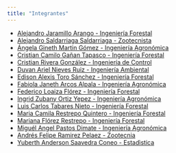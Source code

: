 ```yaml
---
title: "Integrantes"
---
```


- [Alejandro Jaramillo Arango - Ingeniería Forestal](https://github.com/Ale-j)
- [Alejandro Saldarriaga Saldarriaga - Zootecnista]()
- [Ángela Gineth Martin Gómez - Ingeniería Agronómica]()
- [Cristian Camilo Gañan Tapasco - Ingeniería Forestal]()
- [Cristian Rivera González - Ingeniería de Control](https://github.com/riveracrist)
- [Duvan Ariel Nieves Ruiz - Ingeniería Ambiental]()
- [Edison Alexis Toro Sánchez - Ingeniería Forestal](https://github.com/edatorosa)
- [Fabiola Janeth Arcos Alpala - Ingeniería Agronómica]()
- [Federico Loaiza Flórez - Ingeniería Forestal](https://kawaiilos3r.netlify.com/)
- [Ingrid Zubany Ortiz Yepez - Ingeniería Agronómica]()
- [Luis Carlos Tabares Nieto - Ingeniería Forestal](https://github.com/LuisTabares11)
- [Maria Camila Restrepo Quintero - Ingeniería Forestal]()
- [Mariana Flórez Restrepo - Ingeniería Forestal](https://github.com/MarianaFlorezRpo)
- [Miguél Angel Pastos Dimate - Ingeniería Agronómica](https://github.com/mapastord)
- [Andrés Felipe Ramirez Pelaez - Zootecnia]()
- [Yuberth Anderson Saavedra Coneo - Estadìstica]()
